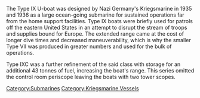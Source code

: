 The Type IX U-boat was designed by Nazi Germany's Kriegsmarine in 1935 and 1936 as a large ocean-going submarine for sustained operations far from the home support facilities. Type IX boats were briefly used for patrols off the eastern United States in an attempt to disrupt the stream of troops and supplies bound for Europe. The extended range came at the cost of longer dive times and decreased maneuverability, which is why the smaller Type VII was produced in greater numbers and used for the bulk of operations.

Type IXC was a further refinement of the said class with storage for an additional 43 tonnes of fuel, increasing the boat's range. This series omitted the control room periscope leaving the boats with two tower scopes.
[[Category:Submarines]]
[[Category:Kriegsmarine Vessels]]